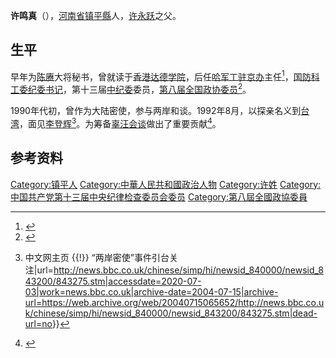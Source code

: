 '''许鸣真'''（{{bd|1925年|7月|1995年|}}），[[河南省|河南省]][[镇平縣|镇平縣]]人，[[许永跃|许永跃]]之父。

== 生平 ==
早年为[[陈赓|陈赓]]大将秘书，曾就读于[[香港达德学院|香港达德学院]]，后任[[哈军工|哈军工]][[驻京办|驻京办]]主任<ref>{{Cite web|title=1965年“哈军工”被腰斩 改为地方院校_卫视频道_凤凰网|url=http://phtv.ifeng.com/program/tfzg/detail_2013_09/27/29948053_0.shtml|accessdate=2020-07-03|work=phtv.ifeng.com|archive-date=2020-07-03|archive-url=https://web.archive.org/web/20200703174753/http://phtv.ifeng.com/program/tfzg/detail_2013_09/27/29948053_0.shtml|dead-url=no}}</ref>，[[国防科工委|国防科工委]][[纪委书记|纪委书记]]，第十三届[[中纪委|中纪委]]委员，[[中国人民政治协商会议第八届全国委员会委员名单|第八届全国政协委员]]<ref>{{Cite web|title=中国人民政治协商会议第八届全国委员会|url=http://www.chinadaily.com.cn/hqzx/2014qglianghui/2011-02/15/content_17251615.htm|accessdate=2020-07-03|work=www.chinadaily.com.cn|archive-date=2020-07-04|archive-url=https://web.archive.org/web/20200704053252/http://www.chinadaily.com.cn/hqzx/2014qglianghui/2011-02/15/content_17251615.htm|dead-url=no}}</ref>。

1990年代初，曾作为大陆密使，参与两岸和谈。1992年8月，以探亲名义到[[台湾|台湾]]，面见[[李登辉|李登辉]]<ref>{{Cite web|title=BBC Chinese {{!}} 中文网主页 {{!}} “两岸密使”事件引台关注|url=http://news.bbc.co.uk/chinese/simp/hi/newsid_840000/newsid_843200/843275.stm|accessdate=2020-07-03|work=news.bbc.co.uk|archive-date=2004-07-15|archive-url=https://web.archive.org/web/20040715065652/http://news.bbc.co.uk/chinese/simp/hi/newsid_840000/newsid_843200/843275.stm|dead-url=no}}</ref>。为筹备[[辜汪会谈|辜汪会谈]]做出了重要贡献<ref>{{Cite web|title=贾亦斌密见南怀瑾--人民资讯--人民网|url=http://www.minge.gov.cn/n1/2017/1128/c415576-29672318.html|accessdate=2020-07-03|work=www.minge.gov.cn|archive-date=2020-07-03|archive-url=https://web.archive.org/web/20200703080905/http://www.minge.gov.cn/n1/2017/1128/c415576-29672318.html|dead-url=no}}</ref>。

== 参考资料 ==
{{reflist}}

[[Category:镇平人|Category:镇平人]]
[[Category:中華人民共和國政治人物|Category:中華人民共和國政治人物]]
[[Category:许姓|Category:许姓]]
[[Category:中国共产党第十三届中央纪律检查委员会委员|Category:中国共产党第十三届中央纪律检查委员会委员]]
[[Category:第八屆全國政協委員|Category:第八屆全國政協委員]]